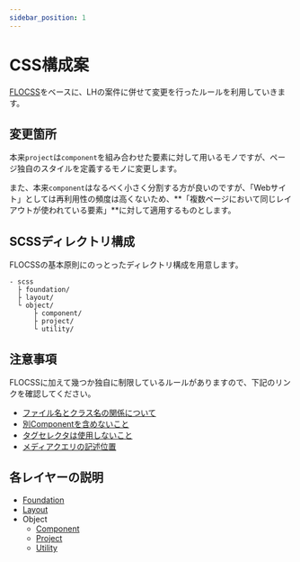 ```yaml
---
sidebar_position: 1
---
```


# CSS構成案

[FLOCSS](https://github.com/hiloki/flocss)をベースに、LHの案件に併せて変更を行ったルールを利用していきます。

## 変更箇所

本来`project`は`component`を組み合わせた要素に対して用いるモノですが、ページ独自のスタイルを定義するモノに変更します。

また、本来`component`はなるべく小さく分割する方が良いのですが、「Webサイト」としては再利用性の頻度は高くないため、**「複数ページにおいて同じレイアウトが使われている要素」**に対して適用するものとします。

## SCSSディレクトリ構成

FLOCSSの基本原則にのっとったディレクトリ構成を用意します。

```
- scss
  ├ foundation/
  ├ layout/
  └ object/
      ├ component/
      ├ project/
      └ utility/
```

## 注意事項

FLOCSSに加えて幾つか独自に制限しているルールがありますので、下記のリンクを確認してください。

- [ファイル名とクラス名の関係について](/docs/html/methodologies/important/name)
- [別Componentを含めないこと](/docs/html/methodologies/important/child)
- [タグセレクタは使用しないこと](/docs/html/methodologies/important/selector)
- [メディアクエリの記述位置](/docs/html/methodologies/important/media_query)

## 各レイヤーの説明

- [Foundation](/docs/html/methodologies/foundation)
- [Layout](/docs/html/methodologies/layout)
- Object
  - [Component](/docs/html/methodologies/object/component)
  - [Project](/docs/html/methodologies/object/project)
  - [Utility](/docs/html/methodologies/object/utility)
